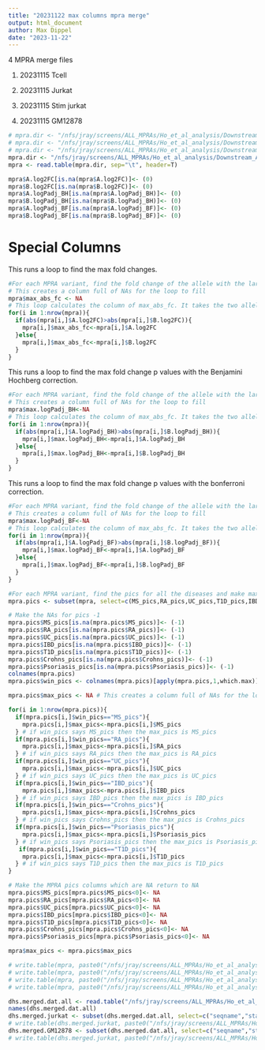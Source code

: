 ```yaml
---
title: "20231122 max columns mpra merge"
output: html_document
author: Max Dippel
date: "2023-11-22"
---
```


4 MPRA merge files

1. 20231115 Tcell

2. 20231115 Jurkat

3. 20231115 Stim jurkat

4. 20231115 GM12878

```r
# mpra.dir <- "/nfs/jray/screens/ALL_MPRAs/Ho_et_al_analysis/Downstream_Analysis/20231115_Tcell_glm_replication/data/20231115_Tcell_emVar_glm_mpra_merge_john_filter.txt"
# mpra.dir <- "/nfs/jray/screens/ALL_MPRAs/Ho_et_al_analysis/Downstream_Analysis/20231115_unstim_jurkat_glm_replication/data/20231115_unstim_jurkat_glm_mpra_merge_Mouri_filter"
# mpra.dir <- "/nfs/jray/screens/ALL_MPRAs/Ho_et_al_analysis/Downstream_Analysis/20231115_stimulated_jurkat_glm_replication/data/20231115_stimulated_jurkat_emVar_glm_mpra_merge.txt"
mpra.dir <- "/nfs/jray/screens/ALL_MPRAs/Ho_et_al_analysis/Downstream_Analysis/20231115_GM12878_glm_replication/data/20231115_GM12878_glm_john_mpra_merge"
mpra <- read.table(mpra.dir, sep="\t", header=T)

mpra$A.log2FC[is.na(mpra$A.log2FC)]<- (0)
mpra$B.log2FC[is.na(mpra$B.log2FC)]<- (0)
mpra$A.logPadj_BH[is.na(mpra$A.logPadj_BH)]<- (0)
mpra$B.logPadj_BH[is.na(mpra$B.logPadj_BH)]<- (0)
mpra$A.logPadj_BF[is.na(mpra$A.logPadj_BF)]<- (0)
mpra$B.logPadj_BF[is.na(mpra$B.logPadj_BF)]<- (0)
```


# Special Columns 

This runs a loop to find the max fold changes.
```r
#For each MPRA variant, find the fold change of the allele with the largest absolute fold change
# This creates a column full of NAs for the loop to fill
mpra$max_abs_fc <- NA
# This loop calculates the column of max_abs_fc. It takes the two alleles A and B and calculates which one's absolute value is larger. That larger value is the value of the new column (can be positive or negative). 
for(i in 1:nrow(mpra)){
  if(abs(mpra[i,]$A.log2FC)>abs(mpra[i,]$B.log2FC)){
    mpra[i,]$max_abs_fc<-mpra[i,]$A.log2FC
  }else{
    mpra[i,]$max_abs_fc<-mpra[i,]$B.log2FC
  }
}
```

This runs a loop to find the max fold change p values with the Benjamini Hochberg correction.
```r
#For each MPRA variant, find the fold change of the allele with the largest absolute fold change
# This creates a column full of NAs for the loop to fill
mpra$max.logPadj_BH<-NA
# This loop calculates the column of max_abs_fc. It takes the two alleles A and B and calculates which one's absolute value is larger. That larger value is the value of the new column (can be positive or negative). 
for(i in 1:nrow(mpra)){
  if(abs(mpra[i,]$A.logPadj_BH)>abs(mpra[i,]$B.logPadj_BH)){
    mpra[i,]$max.logPadj_BH<-mpra[i,]$A.logPadj_BH
  }else{
    mpra[i,]$max.logPadj_BH<-mpra[i,]$B.logPadj_BH
  }
}
```

This runs a loop to find the max fold change p values with the bonferroni correction.
```r
#For each MPRA variant, find the fold change of the allele with the largest absolute fold change
# This creates a column full of NAs for the loop to fill
mpra$max.logPadj_BF<-NA
# This loop calculates the column of max_abs_fc. It takes the two alleles A and B and calculates which one's absolute value is larger. That larger value is the value of the new column (can be positive or negative). 
for(i in 1:nrow(mpra)){
  if(abs(mpra[i,]$A.logPadj_BF)>abs(mpra[i,]$B.logPadj_BF)){
    mpra[i,]$max.logPadj_BF<-mpra[i,]$A.logPadj_BF
  }else{
    mpra[i,]$max.logPadj_BF<-mpra[i,]$B.logPadj_BF
  }
}
```


```r
#For each MPRA variant, find the pics for all the diseases and make max_pics the maximum of all of those values
mpra.pics <- subset(mpra, select=c(MS_pics,RA_pics,UC_pics,T1D_pics,IBD_pics,Crohns_pics,Psoriasis_pics))

# Make the NAs for pics -1
mpra.pics$MS_pics[is.na(mpra.pics$MS_pics)]<- (-1)
mpra.pics$RA_pics[is.na(mpra.pics$RA_pics)]<- (-1)
mpra.pics$UC_pics[is.na(mpra.pics$UC_pics)]<- (-1)
mpra.pics$IBD_pics[is.na(mpra.pics$IBD_pics)]<- (-1)
mpra.pics$T1D_pics[is.na(mpra.pics$T1D_pics)]<- (-1)
mpra.pics$Crohns_pics[is.na(mpra.pics$Crohns_pics)]<- (-1)
mpra.pics$Psoriasis_pics[is.na(mpra.pics$Psoriasis_pics)]<- (-1)
colnames(mpra.pics)
mpra.pics$win_pics <- colnames(mpra.pics)[apply(mpra.pics,1,which.max)] # Make a column that is called win_pics which will give me the name of the pics column with the best 

mpra.pics$max_pics <- NA # This creates a column full of NAs for the loop to fill

for(i in 1:nrow(mpra.pics)){
  if(mpra.pics[i,]$win_pics=="MS_pics"){
    mpra.pics[i,]$max_pics<-mpra.pics[i,]$MS_pics
  } # if win_pics says MS_pics then the max_pics is MS_pics
  if(mpra.pics[i,]$win_pics=="RA_pics"){
    mpra.pics[i,]$max_pics<-mpra.pics[i,]$RA_pics
  } # if win_pics says RA_pics then the max_pics is RA_pics
  if(mpra.pics[i,]$win_pics=="UC_pics"){
    mpra.pics[i,]$max_pics<-mpra.pics[i,]$UC_pics
  } # if win_pics says UC_pics then the max_pics is UC_pics
  if(mpra.pics[i,]$win_pics=="IBD_pics"){
    mpra.pics[i,]$max_pics<-mpra.pics[i,]$IBD_pics
  } # if win_pics says IBD_pics then the max_pics is IBD_pics
  if(mpra.pics[i,]$win_pics=="Crohns_pics"){
    mpra.pics[i,]$max_pics<-mpra.pics[i,]$Crohns_pics
  } # if win_pics says Crohns_pics then the max_pics is Crohns_pics
  if(mpra.pics[i,]$win_pics=="Psoriasis_pics"){
    mpra.pics[i,]$max_pics<-mpra.pics[i,]$Psoriasis_pics
  } # if win_pics says Psoriasis_pics then the max_pics is Psoriasis_pics
   if(mpra.pics[i,]$win_pics=="T1D_pics"){
    mpra.pics[i,]$max_pics<-mpra.pics[i,]$T1D_pics
  } # if win_pics says T1D_pics then the max_pics is T1D_pics
}

# Make the MPRA pics columns which are NA return to NA
mpra.pics$MS_pics[mpra.pics$MS_pics<0]<- NA
mpra.pics$RA_pics[mpra.pics$RA_pics<0]<- NA
mpra.pics$UC_pics[mpra.pics$UC_pics<0]<- NA
mpra.pics$IBD_pics[mpra.pics$IBD_pics<0]<- NA
mpra.pics$T1D_pics[mpra.pics$T1D_pics<0]<- NA
mpra.pics$Crohns_pics[mpra.pics$Crohns_pics<0]<- NA
mpra.pics$Psoriasis_pics[mpra.pics$Psoriasis_pics<0]<- NA

```

```r
mpra$max_pics <- mpra.pics$max_pics
```

```r
# write.table(mpra, paste0("/nfs/jray/screens/ALL_MPRAs/Ho_et_al_analysis/Downstream_Analysis/precision_and_recall_analysis/data/20231115_Tcell_glm_mpra_merge_max_columns"), row.names=F, col.names=T, sep="\t", quote=F)
# write.table(mpra, paste0("/nfs/jray/screens/ALL_MPRAs/Ho_et_al_analysis/Downstream_Analysis/precision_and_recall_analysis/data/20231115_unstim_jurkat_glm_mpra_merge_max_columns"), row.names=F, col.names=T, sep="\t", quote=F)
# write.table(mpra, paste0("/nfs/jray/screens/ALL_MPRAs/Ho_et_al_analysis/Downstream_Analysis/precision_and_recall_analysis/data/20231115_stim_jurkat_glm_mpra_merge_max_columns"), row.names=F, col.names=T, sep="\t", quote=F)
# write.table(mpra, paste0("/nfs/jray/screens/ALL_MPRAs/Ho_et_al_analysis/Downstream_Analysis/precision_and_recall_analysis/data/20231115_GM12878_glm_mpra_merge_max_columns"), row.names=F, col.names=T, sep="\t", quote=F)
```

```r
dhs.merged.dat.all <- read.table("/nfs/jray/screens/ALL_MPRAs/Ho_et_al_analysis/Downstream_Analysis/precision_and_recall_analysis/data/dhs.merge.dat.all", sep="\t", header=T)
names(dhs.merged.dat.all)
dhs.merged.jurkat <- subset(dhs.merged.dat.all, select=c("seqname","start","end","Jurkat"))
# write.table(dhs.merged.jurkat, paste0("/nfs/jray/screens/ALL_MPRAs/Ho_et_al_analysis/Downstream_Analysis/precision_and_recall_analysis/data/dhs.merged.jurkat.txt"), row.names=F, col.names=T, sep="\t", quote=F)
dhs.merged.GM12878 <- subset(dhs.merged.dat.all, select=c("seqname","start","end","GM12878"))
# write.table(dhs.merged.jurkat, paste0("/nfs/jray/screens/ALL_MPRAs/Ho_et_al_analysis/Downstream_Analysis/precision_and_recall_analysis/data/dhs.merged.GM12878.txt"), row.names=F, col.names=T, sep="\t", quote=F)
```

